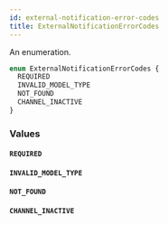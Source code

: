 ```yaml
---
id: external-notification-error-codes
title: ExternalNotificationErrorCodes
---
```


An enumeration.

```graphql
enum ExternalNotificationErrorCodes {
  REQUIRED
  INVALID_MODEL_TYPE
  NOT_FOUND
  CHANNEL_INACTIVE
}
```

### Values

#### `REQUIRED`

#### `INVALID_MODEL_TYPE`

#### `NOT_FOUND`

#### `CHANNEL_INACTIVE`
